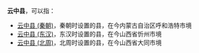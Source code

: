 '''云中县'''，可以指：
*[[云中县_(秦朝)|云中县 (秦朝)]]，秦朝时设置的县，在今内蒙古自治区呼和浩特市境
*[[云中县_(东汉)|云中县 (东汉)]]，东汉时设置的县，在今山西省忻州市境
*[[云中县_(北周)|云中县 (北周)]]，北周时设置的县，在今山西省大同市境

{{Disambig|Y|Cat=三字中国县名消歧义}}